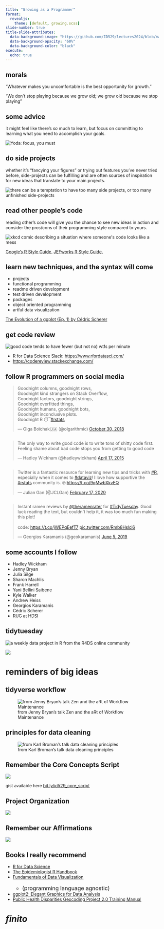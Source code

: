 ```yaml
---
title: "Growing as a Programmer"
format:
  revealjs:
    theme: [default, growing.scss]
slide-number: true
title-slide-attributes:
  data-background-image: "https://github.com/ID529/lectures2024/blob/master/graphics/transition_slides/yen-vu.jpg?raw=true"
  data-background-opacity: "60%"
  data-background-color: "black"
execute: 
  echo: true
---
```


## morals {background-image='https://github.com/ID529/lectures2024/blob/master/graphics/transition_slides/yen-vu.jpg?raw=true' background-opacity='40%' background-color='black'}

:::{.fragment}
"Whatever makes you uncomfortable is the best opportunity for growth."
:::

:::{.fragment}
"We don't stop playing because we grow old; we grow old because we stop playing"
:::

## some advice 

it might feel like there's *so* much to learn, but focus on committing to
learning what you need to accomplish your goals.

<img src="https://github.com/ID529/lectures2024/blob/master/graphics/focus-meme.jpg?raw=true" alt="Yoda: focus, you must">

## do side projects 

whether it's "fancying your figures" or trying out features you've never tried
before, side-projects can be fulfilling and are often sources of inspiration for
new ideas that translate to your main projects.

<img src='https://github.com/ID529/lectures2024/blob/master/graphics/memes/side-projects.webp?raw=true' alt="there can be a temptation to have too 
many side projects, or too many unfinished side-projects">

## read other people's code 

reading other's code will give you the chance to see new ideas in action and
consider the pros/cons of their programming style compared to yours.

<img src="https://github.com/ID529/lectures2024/blob/master/graphics/memes/read-others-code.png?raw=true" alt="xkcd comic describing a situation where someone's
code looks like a mess">

<a href="https://google.github.io/styleguide/Rguide.html">Google's R Style Guide.</a> 
<a href="https://jef.works/R-style-guide/">JEFworks R Style Guide.</a>

## learn new techniques, and the syntax will come {.small}

  * projects
  * functional programming
  * readme driven development
  * test driven development
  * packages
  * object oriented programming
  * artful data visualization

<a href="https://www.cedricscherer.com/2019/05/17/the-evolution-of-a-ggplot-ep.-1/">
The Evolution of a ggplot (Ep. 1) by Cédric Scherer</a> 

## get code review

<img src="https://commadot.com/wp-content/uploads/2009/02/wtf.png" alt="good code tends to have fewer (but not no) wtfs per minute">

  * R for Data Science Slack: <https://www.rfordatasci.com/>
  * <https://codereview.stackexchange.com/>

## follow R programmers on social media 

<blockquote class="twitter-tweet"><p lang="en" dir="ltr">Goodnight columns, goodnight rows,<br>Goodnight kind strangers on Stack Overflow,<br>Goodnight factors, goodnight strings,<br>Goodnight overfitted things,<br>Goodnight humans, goodnight bots,<br>Goodnight inconclusive plots.<br>Goodnight R 😴<a href="https://twitter.com/hashtag/rstats?src=hash&amp;ref_src=twsrc%5Etfw">#rstats</a></p>&mdash; Olga Boїchak🇺🇦 (@olgarithmic) <a href="https://twitter.com/olgarithmic/status/1057093358374604800?ref_src=twsrc%5Etfw">October 30, 2018</a></blockquote> <script async src="https://platform.twitter.com/widgets.js" charset="utf-8"></script> 

## 

<blockquote class="twitter-tweet"><p lang="en" dir="ltr">The only way to write good code is to write tons of shitty code first. Feeling shame about bad code stops you from getting to good code</p>&mdash; Hadley Wickham (@hadleywickham) <a href="https://twitter.com/hadleywickham/status/589068687669243905?ref_src=twsrc%5Etfw">April 17, 2015</a></blockquote> <script async src="https://platform.twitter.com/widgets.js" charset="utf-8"></script> 

## 

<blockquote class="twitter-tweet"><p lang="en" dir="ltr">Twitter is a fantastic resource for learning new tips and tricks with <a href="https://twitter.com/hashtag/R?src=hash&amp;ref_src=twsrc%5Etfw">#R</a>, especially when it comes to <a href="https://twitter.com/hashtag/dataviz?src=hash&amp;ref_src=twsrc%5Etfw">#dataviz</a>! I love how supportive the <a href="https://twitter.com/hashtag/rstats?src=hash&amp;ref_src=twsrc%5Etfw">#rstats</a> community is. 🤓 <a href="https://t.co/9qMwbXkvEQ">https://t.co/9qMwbXkvEQ</a></p>&mdash; Julian Gan (@JCLGan) <a href="https://twitter.com/JCLGan/status/1229486581620367361?ref_src=twsrc%5Etfw">February 17, 2020</a></blockquote> <script async src="https://platform.twitter.com/widgets.js" charset="utf-8"></script> 

## 

<blockquote class="twitter-tweet"><p lang="en" dir="ltr">Instant ramen reviews by <a href="https://twitter.com/theramenrater?ref_src=twsrc%5Etfw">@theramenrater</a> for <a href="https://twitter.com/hashtag/TidyTuesday?src=hash&amp;ref_src=twsrc%5Etfw">#TidyTuesday</a>. Good luck reading the text, but couldn&#39;t help it, it was too much fun making this plot!<br><br>code: <a href="https://t.co/jWEPqEefT7">https://t.co/jWEPqEefT7</a> <a href="https://t.co/Rmb8Hslci6">pic.twitter.com/Rmb8Hslci6</a></p>&mdash; Georgios Karamanis (@geokaramanis) <a href="https://twitter.com/geokaramanis/status/1136326761933955072?ref_src=twsrc%5Etfw">June 5, 2019</a></blockquote> <script async src="https://platform.twitter.com/widgets.js" charset="utf-8"></script> 

## some accounts I follow

  - Hadley Wickham
  - Jenny Bryan
  - Julia Silge
  - Sharon Machlis 
  - Frank Harrell
  - Yani Bellini Saibene 
  - Kyle Walker
  - Andrew Heiss
  - Georgios Karamanis
  - Cédric Scherer
  - RUG at HDSI
  
## tidytuesday 

<img src="https://github.com/rfordatascience/tidytuesday/raw/master/static/tt_logo.png" alt="a weekly data project in R from the R4DS online community">

<img src="tidytuesday.png">

# reminders of big ideas {background-image="https://images.unsplash.com/photo-1598940603846-a1edd0ef2574" background-opacity='70%' background-color='black'}

## tidyverse workflow

![from Jenny Bryan's talk Zen and the aRt of Workflow Maintenance](images/tidyworkflow.png)

## principles for data cleaning

![from Karl Broman's talk data cleaning principles](https://id529.github.io/lectures/day8/lecture1-principles-for-data-analysis/images/data_cleaning_checklist.svg)

## Remember the Core Concepts Script

![](images/core_concepts_script.png)

gist available here [bit.ly/id529_core_script](https://bit.ly/id529_core_script)

## Project Organization

![](images/example_project_layout.png)

## Remember our Affirmations 

![](https://raw.githubusercontent.com/ID529/lectures/main/affirmations/affirmations.jpg)

## Books I really recommend 

 - [R for Data Science](https://r4ds.had.co.nz/)
 - [The Epidemiologist R Handbook](https://epirhandbook.com/en/index.html)
 - [Fundamentals of Data Visualization](https://clauswilke.com/dataviz/)
   <span style='font-size: 18px'>
   - (programming language agnostic)
   </span>
 - [ggplot2: Elegant Graphics for Data Analysis](https://ggplot2-book.org/)
 - [Public Health Disparities Geocoding Project 2.0 Training Manual](https://phdgp.github.io/PHDGP2.0/)

# *finito* {background-image='https://images.unsplash.com/photo-1499233983070-99a5f004e720' background-color='black' backgorund-opacity='70%'}
